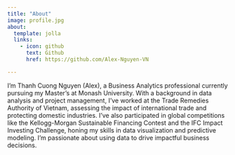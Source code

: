 ```yaml
---
title: "About"
image: profile.jpg
about:
  template: jolla
  links:
    - icon: github
      text: Github
      href: https://github.com/Alex-Nguyen-VN

---
```


I'm Thanh Cuong Nguyen (Alex), a Business Analytics professional currently pursuing my Master's at Monash University. With a background in data analysis and project management, I’ve worked at the Trade Remedies Authority of Vietnam, assessing the impact of international trade and protecting domestic industries. I've also participated in global competitions like the Kellogg-Morgan Sustainable Financing Contest and the IFC Impact Investing Challenge, honing my skills in data visualization and predictive modeling. I’m passionate about using data to drive impactful business decisions.

